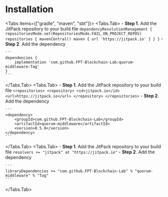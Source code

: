 # Installation


<Tabs items={["gradle", "maven", "sbt"]}>
  <Tabs.Tab>
    - **Step 1**. Add the JitPack repository to your build file
    ```
    dependencyResolutionManagement {
		repositoriesMode.set(RepositoriesMode.FAIL_ON_PROJECT_REPOS)
		repositories {
			mavenCentral()
			maven { url 'https://jitpack.io' }
		}
	}
    ```
    - **Step 2**. Add the dependency

    ```
    dependencies {
        implementation 'com.github.FPT-Blockchain-Lab:quorum-middleware:Tag'
    }
    ```

  </Tabs.Tab>
  <Tabs.Tab>
    - **Step 1**. Add the JitPack repository to your build file
    ```
    <repositories>
      <repository>
        <id>jitpack.io</id>
        <url>https://jitpack.io</url>
      </repository>
    </repositories>
    ```
    - **Step 2**. Add the dependency

    ```
    <dependency>
        <groupId>com.github.FPT-Blockchain-Lab</groupId>
        <artifactId>quorum-middleware</artifactId>
        <version>0.5.0</version>
    </dependency>
    ```

  </Tabs.Tab>
  <Tabs.Tab>
    - **Step 1**. Add the JitPack repository to your build file
    ```
    resolvers += "jitpack" at "https://jitpack.io"
    ```
    - **Step 2**. Add the dependency

    ```
    libraryDependencies += "com.github.FPT-Blockchain-Lab" % "quorum-middleware" % "Tag"
    ```

  </Tabs.Tab>
</Tabs>
